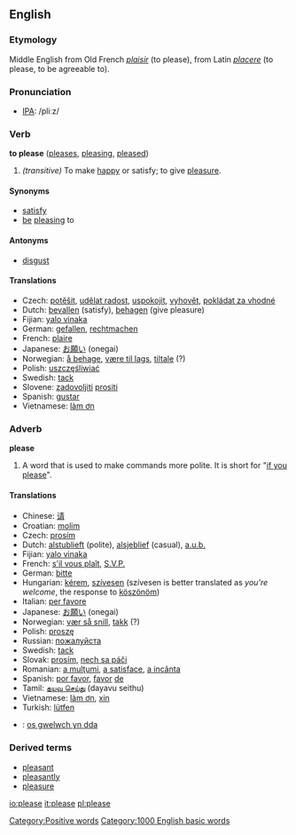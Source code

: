 ==English==

===Etymology===
<!-- {{etystub}} <!--check history; use removed text from adverb def?-->
Middle English from Old French ''[[plaisir]]'' (to please), from Latin ''[[placere]]'' (to please, to be agreeable to).

===Pronunciation===
*[[IPA]]: /pliːz/

===Verb===
'''to please'''  ([[pleases]], [[pleasing]], [[pleased]])

#''(transitive)'' To make [[happy]] or satisfy; to give [[pleasure]].

====Synonyms====
*[[satisfy]]
*[[be]] [[pleasing]] to

====Antonyms====
*[[disgust]]

====Translations====
*Czech: [[potěšit]], [[udělat radost]], [[uspokojit]], [[vyhovět]], [[pokládat za vhodné]]
*Dutch: [[bevallen]] (satisfy), [[behagen]] (give pleasure)
*Fijian: [[yalo vinaka]]
*German: [[gefallen]], [[rechtmachen]]
*French: [[plaire]]
*Japanese: [[お願い]] (onegai)
*Norwegian: [[å behage]], [[være til lags]], [[tiltale]] (?)
*Polish: [[uszczęśliwiać]]
*Swedish: [[tack]]
*Slovene: [[zadovoljiti]] [[prositi]]
*Spanish: [[gustar]]
*Vietnamese: [[làm ơn]]

===Adverb===
'''please'''

#A word that is used to make commands more polite.  It is short for "[[if you please]]".

====Translations====
*Chinese: [[请]]
*Croatian: [[molim]]
*Czech: [[prosím]]
*Dutch: [[alstublieft]] (polite), [[alsjeblief]] (casual), [[a.u.b.]]
*Fijian: [[yalo vinaka]]
*French: [[s'il vous plaît]], [[S.V.P.]]
*German: [[bitte]]
*Hungarian: [[kérem]], [[szívesen]] (szívesen is better translated as ''you're welcome'', the response to [[köszönöm]])
*Italian: [[per favore]]
*Japanese: [[お願い]] (onegai)
*Norwegian: [[vær så snill]], [[takk]] (?)
*Polish: [[proszę]]
*Russian: [[пoжaлуйстa]]
*Swedish: [[tack]]
*Slovak: [[prosím]], [[nech sa páči]]  
*Romanian: [[a mulţumi]], [[a satisface]], [[a incânta]]
*Spanish: [[por favor]], [[favor#Spanish|favor]] [[de]]
*Tamil: [[தயவு செய்து]] (dayavu seithu)
*Vietnamese: [[làm ơn]], [[xin]]
*Turkish: [[lütfen]]
*{{cy}}: [[os gwelwch yn dda]]

===Derived terms===
*[[pleasant]]
*[[pleasantly]]
*[[pleasure]]
[[Category:Positive words]]
[[Category:1000 English basic words]]

[[io:please]]
[[it:please]]
[[pl:please]]